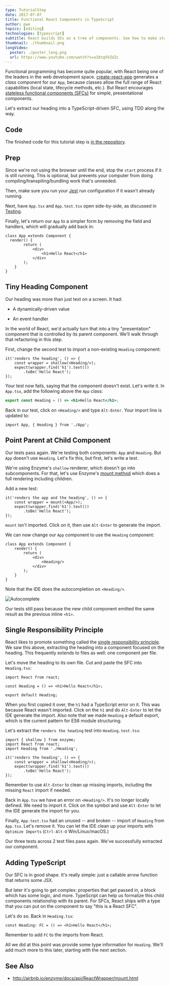 ```yaml
---
type: TutorialStep
date: 2017-07-07
title: Functional React Components in TypeScript
author: pwe
topics: [editing]
technologies: [typescript]
subtitle: React builds UIs as a tree of components. See how to make stateless functional component correctly with TypeScript.
thumbnail: ./thumbnail.png
longVideo:
  poster: ./poster_long.png
  url: https://www.youtube.com/watch?v=a18tqVkZUZc
---
```


Functional programming has become quite popular, with React being one of
the leaders in the web development space.
[create-react-app](../../../technologies/cra) generates
a *class* component for our `App`, because classes allow the full range of
React capabilities (local state, lifecycle methods, etc.). But React
encourages
[stateless functional components (SFCs)](https://reactjs.org/docs/components-and-props.html)
for simple, presentational components.

Let's extract our heading into a TypeScript-driven SFC, using TDD
along the way.

## Code

The finished code for this tutorial step is
[in the repository](https://github.com/JetBrains/jetbrains_guide/tree/master/sites/pycharm-guide/demos/tutorials/react_typescript_tdd/functional_components).

## Prep

Since we're not using the browser until the end, stop the `start` process
if it is still running. This is optional, but prevents your computer from
doing compiling/transpiling/bundling work that's unneeded.

Then, make sure you run your [Jest](../../../technologies/jest) run configuration if it
wasn't already running.

Next, have `App.tsx` and `App.test.tsx` open side-by-side, as discussed
in [Testing](../testing/).

Finally, let's return our `App` to a simpler form by removing the field
and handlers, which will gradually add back in:

```typescript{}
class App extends Component {
  render() {
        return (
            <div>
                <h1>Hello React</h1>
            </div>
        );
    }
}
```

## Tiny Heading Component

Our heading was more than just text on a screen. It had:

- A dynamically-driven value

- An event handler

In the world of React, we'd actually turn that into a tiny "presentation"
component that is controlled by its parent component. We'll walk through that
refactoring in this step.

First, change the second test to import a non-existing `Heading`
component:

```typescript{}
it('renders the heading', () => {
    const wrapper = shallow(<Heading/>);
    expect(wrapper.find('h1').text())
        .toBe('Hello React');
});
```

Your test now fails, saying that the component doesn't exist. Let's write it.
In `App.tsx`, add the following above the `App` class:

```jsx
export const Heading = () => <h1>Hello React</h1>;
```

Back in our test, click on `<Heading/>` and type `Alt-Enter`. Your import
line is updated to:

```typescript{}
import App, { Heading } from './App';
```

## Point Parent at Child Component

Our tests pass again. We're testing both components: `App` and `Heading`.
But `App` doesn't use `Heading`. Let's fix this, but first, let's write
a test.

We're using Enzyme's `shallow` renderer, which doesn't go into subcomponents.
For that, let's use Enzyme's
[mount method](http://airbnb.io/enzyme/docs/api/mount.html) which does a
full rendering including children.

Add a new test:

```typescript{}
it('renders the app and the heading', () => {
    const wrapper = mount(<App/>);
    expect(wrapper.find('h1').text())
        .toBe('Hello React');
});
```

`mount` isn't imported. Click on it, then use `Alt-Enter` to generate the
import.

We can now change our `App` component to use the `Heading` component:

```typescript{}
class App extends Component {
    render() {
        return (
            <div>
                <Heading/>
            </div>
        );
    }
}
```

Note that the IDE does the autocompletion on `<Heading/>`.

![Autocomplete](./screenshots/autocomplete.png)

Our tests still pass because the new child component emitted the same result
as the previous inline `<h1>`.

## Single Responsibility Principle

React likes to promote something called the
[single responsibility principle](https://reactjs.org/docs/thinking-in-react.html).
We saw this above, extracting the heading into a component focused on the
heading. This frequently extends to files as well: one component per file.

Let's move the heading to its own file. Cut and paste the SFC into
`Heading.tsx`:

```typescript{}
import React from react;

const Heading = () => <h1>Hello React</h1>;

export default Heading;
```

When you first copied it over, the `h1` had a TypeScript error on it. This
was because React wasn't imported. Click on the `h1` and do `Alt-Enter`
to let the IDE generate the import. Also note that we made `Heading` a
default export, which is the current pattern for ES6 module structuring.

Let's extract the `renders the heading` test into `Heading.test.tsx`:

```typescript{}
import { shallow } from enzyme;
import React from react;
import Heading from './Heading';

it('renders the heading', () => {
    const wrapper = shallow(<Heading/>);
    expect(wrapper.find('h1').text())
        .toBe('Hello React');
});
```

Remember to use `Alt-Enter` to clean up missing imports, including the
missing `React` import if needed.

Back in `App.tsx` we have an error on `<Heading/>`. It's no longer
locally defined. We need to import it. Click on the symbol and use
`Alt-Enter` to let the IDE generate the import for you.

Finally, `App.test.tsx` had an unused -- and broken -- import of
`Heading` from `App.tsx`. Let's remove it. You can let the IDE clean
up your imports with `Optimize Imports` (`Ctrl-Alt-O` Win/Linux/macOS.)

Our three tests across 2 test files pass again. We've successfully extracted
our component.

## Adding TypeScript

Our SFC is in good shape. It's really simple: just a callable arrow function
that returns some JSX.

But later it's going to get complex: properties that get passed in, a block
which has some logic, and more. TypeScript can help us formalize this
child components relationship with its parent. For SFCs, React ships with a
type that you can put on the component to say "this is a React SFC".

Let's do so. Back in `Heading.tsx`:

```typescript{}
const Heading: FC = () => <h1>Hello React</h1>;
```

Remember to add `FC` to the imports from React.

All we did at this point was provide some type information for `Heading`.
We'll add much more to this later, starting with the next section.

## See Also

- http://airbnb.io/enzyme/docs/api/ReactWrapper/mount.html
